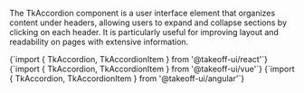 
The TkAccordion component is a user interface element that organizes content under headers, allowing users to expand and collapse sections by clicking on each header. It is particularly useful for improving layout and readability on pages with extensive information. 

<Tabs>
  <TabItem value="react" label="React" default>
    <CodeBlock
      language="jsx"
      showLineNumbers>
      {`import { TkAccordion, TkAccordionItem } from '@takeoff-ui/react'`}
    </CodeBlock>
  </TabItem>
  <TabItem value="vue" label="Vue">
    <CodeBlock
      language="jsx"
      showLineNumbers>
      {`import { TkAccordion, TkAccordionItem } from '@takeoff-ui/vue'`}
    </CodeBlock>
  </TabItem>
  <TabItem value="angular" label="Angular">
    <CodeBlock
      language="jsx"
      showLineNumbers>
      {`import { TkAccordion, TkAccordionItem } from '@takeoff-ui/angular'`}
    </CodeBlock>
  </TabItem>
</Tabs>